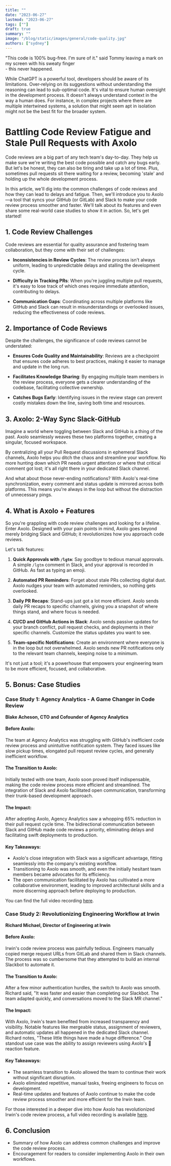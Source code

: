 ```yaml
---
title: ""
date: "2023-06-27"
lastmod: "2023-06-27"
tags: [""]
draft: true
summary: ""
image: "/blog/static/images/general/code-quality.jpg"
authors: ["sydney"]
---
```


<TOCInline toc={props.toc} toHeading={2} asDisclosure />

<ImageContainer
  alt="sweaty-hands"
  src="/blog/static/images/code-quality/sweaty-hands.jpg"
  classNameDiv="mx-10 lg:mx-28"
  classNameImage=""
  width={5184}
  height={3456}
/>

<SubImageText classNameDiv="" classNameText="lg:w-80 ">
  "This code is 100% bug-free. I'm sure of it." said Tommy leaving a mark on my screen with his
  sweaty finger
  <br /> - this never happened.
</SubImageText>

<span className="rainbow-button text-2xl font-bold hover:cursor-auto"></span>

<NoFollowLink url=""></NoFollowLink>

<CTABanner type="try" />

<Callout
  title="Collaborative environment for each pull request."
  subtitle=' In the past, certain issues might have made it into production without sufficient scrutiny. But now, the integration with Axolo has enhanced our communication.... This has improved our architectural skills and enabled us to be more discerning before deploying to production"'
/>

<YellowCalloutBox emoji="⚠️" title="Limitations">
  While ChatGPT is a powerful tool, developers should be aware of its limitations. Over-relying on
  its suggestions without understanding the reasoning can lead to sub-optimal code. It's vital to
  ensure human oversight in the development process. It doesn't always understand context in the way
  a human does. For instance, in complex projects where there are multiple intertwined systems, a
  solution that might seem apt in isolation might not be the best fit for the broader system.
</YellowCalloutBox>

<UserReview />

# Battling Code Review Fatigue and Stale Pull Requests with Axolo

Code reviews are a big part of any tech team's day-to-day. They help us make sure we're writing the best code possible and catch any bugs early. But let's be honest, they can also be tiring and take up a lot of time. Plus, sometimes pull requests sit there waiting for a review, becoming 'stale' and holding up the whole development process.

In this article, we'll dig into the common challenges of code reviews and how they can lead to delays and fatigue. Then, we'll introduce you to Axolo—a tool that syncs your GitHub (or GitLab) and Slack to make your code review process smoother and faster. We'll talk about its features and even share some real-world case studies to show it in action. So, let's get started!

## 1. Code Review Challenges

Code reviews are essential for quality assurance and fostering team collaboration, but they come with their set of challenges:

- **Inconsistencies in Review Cycles**: The review process isn't always uniform, leading to unpredictable delays and stalling the development cycle.

- **Difficulty in Tracking PRs**: When you're juggling multiple pull requests, it's easy to lose track of which ones require immediate attention, contributing to delays.

- **Communication Gaps**: Coordinating across multiple platforms like GitHub and Slack can result in misunderstandings or overlooked issues, reducing the effectiveness of code reviews.

## 2. Importance of Code Reviews

Despite the challenges, the significance of code reviews cannot be understated:

- **Ensures Code Quality and Maintainability**: Reviews are a checkpoint that ensures code adheres to best practices, making it easier to manage and update in the long run.

- **Facilitates Knowledge Sharing**: By engaging multiple team members in the review process, everyone gets a clearer understanding of the codebase, facilitating collective ownership.

- **Catches Bugs Early**: Identifying issues in the review stage can prevent costly mistakes down the line, saving both time and resources.

## 3. Axolo: 2-Way Sync Slack-GitHub

Imagine a world where toggling between Slack and GitHub is a thing of the past. Axolo seamlessly weaves these two platforms together, creating a singular, focused workspace.

By centralizing all your Pull Request discussions in ephemeral Slack channels, Axolo helps you ditch the chaos and streamline your workflow. No more hunting down which PR needs urgent attention or where that critical comment got lost; it's all right there in your dedicated Slack channel.

And what about those never-ending notifications? With Axolo's real-time synchronization, every comment and status update is mirrored across both platforms. This means you're always in the loop but without the distraction of unnecessary pings.

## 4. What is Axolo + Features

So you're grappling with code review challenges and looking for a lifeline. Enter Axolo. Designed with your pain points in mind, Axolo goes beyond merely bridging Slack and GitHub; it revolutionizes how you approach code reviews.

Let's talk features:

1. **Quick Approvals with `/lgtm`**: Say goodbye to tedious manual approvals. A simple `/lgtm` comment in Slack, and your approval is recorded in GitHub. As fast as typing an emoji.

2. **Automated PR Reminders**: Forget about stale PRs collecting digital dust. Axolo nudges your team with automated reminders, so nothing gets overlooked.

3. **Daily PR Recaps**: Stand-ups just got a lot more efficient. Axolo sends daily PR recaps to specific channels, giving you a snapshot of where things stand, and where focus is needed.

4. **CI/CD and GitHub Actions in Slack**: Axolo sends passive updates for your branch conflict, pull request checks, and deployments in their specific channels. Customize the status updates you want to see.

5. **Team-specific Notifications**: Create an environment where everyone is in the loop but not overwhelmed. Axolo sends new PR notifications only to the relevant team channels, keeping noise to a minimum.

It's not just a tool; it's a powerhouse that empowers your engineering team to be more efficient, focused, and collaborative.

## 5. Bonus: Case Studies

### Case Study 1: Agency Analytics - A Game Changer in Code Review

**Blake Acheson, CTO and Cofounder of Agency Analytics**

#### Before Axolo:

The team at Agency Analytics was struggling with GitHub's inefficient code review process and unintuitive notification system. They faced issues like slow pickup times, elongated pull request review cycles, and generally inefficient workflow.

#### The Transition to Axolo:

Initially tested with one team, Axolo soon proved itself indispensable, making the code review process more efficient and streamlined. The integration of Slack and Axolo facilitated open communication, transforming their trunk-based development approach.

#### The Impact:

After adopting Axolo, Agency Analytics saw a whopping 65% reduction in their pull request cycle time. The bidirectional communication between Slack and GitHub made code reviews a priority, eliminating delays and facilitating swift deployments to production.

#### Key Takeaways:

- Axolo's close integration with Slack was a significant advantage, fitting seamlessly into the company's existing workflow.
- Transitioning to Axolo was smooth, and even the initially hesitant team members became advocates for its efficiency.
- The open communication facilitated by Axolo has cultivated a more collaborative environment, leading to improved architectural skills and a more discerning approach before deploying to production.

You can find the full video recording [here](#).

### Case Study 2: Revolutionizing Engineering Workflow at Irwin

**Richard Michael, Director of Engineering at Irwin**

#### Before Axolo:

Irwin's code review process was painfully tedious. Engineers manually copied merge request URLs from GitLab and shared them in Slack channels. The process was so cumbersome that they attempted to build an internal Slackbot to automate it.

#### The Transition to Axolo:

After a few minor authentication hurdles, the switch to Axolo was smooth. Richard said, "It was faster and easier than completing our Slackbot. The team adapted quickly, and conversations moved to the Slack MR channel."

#### The Impact:

With Axolo, Irwin's team benefited from increased transparency and visibility. Notable features like mergeable status, assignment of reviewers, and automatic updates all happened in the dedicated Slack channel. Richard notes, "These little things have made a huge difference." One standout use case was the ability to assign reviewers using Axolo's 🔎 reaction feature.

#### Key Takeaways:

- The seamless transition to Axolo allowed the team to continue their work without significant disruption.
- Axolo eliminated repetitive, manual tasks, freeing engineers to focus on development.
- Real-time updates and features of Axolo continue to make the code review process smoother and more efficient for the Irwin team.

For those interested in a deeper dive into how Axolo has revolutionized Irwin's code review process, a full video recording is available [here](#).

## 6. Conclusion

- Summary of how Axolo can address common challenges and improve the code review process.
- Encouragement for readers to consider implementing Axolo in their own workflows.
